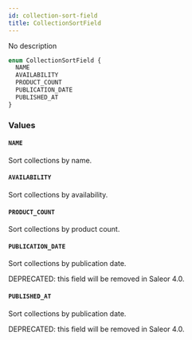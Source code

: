 ```yaml
---
id: collection-sort-field
title: CollectionSortField
---
```



No description

```graphql
enum CollectionSortField {
  NAME
  AVAILABILITY
  PRODUCT_COUNT
  PUBLICATION_DATE
  PUBLISHED_AT
}
```


### Values

#### `NAME` 

Sort collections by name.


#### `AVAILABILITY` 

Sort collections by availability.


#### `PRODUCT_COUNT` 

Sort collections by product count.


#### `PUBLICATION_DATE` 

Sort collections by publication date.

DEPRECATED: this field will be removed in Saleor 4.0.


#### `PUBLISHED_AT` 

Sort collections by publication date.

DEPRECATED: this field will be removed in Saleor 4.0.




